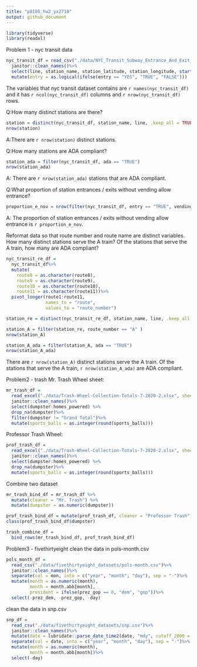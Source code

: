 ```yaml
---
title: "p8105_hw2_yx2710"
output: github_document
---
```


```r
library(tidyverse)
library(readxl)
```

Problem 1 - nyc  transit data

```r
nyc_transit_df = read_csv("./data/NYC_Transit_Subway_Entrance_And_Exit_Data.csv")%>%
  janitor::clean_names()%>%
  select(line, station_name, station_latitude, station_longitude, starts_with("route"), entry, vending, entrance_type, ada)%>%
  mutate(entry = as.logical(ifelse(entry == "YES", "TRUE", "FALSE")))
```
The variables that nyc transit dataset contains are `r names(nyc_transit_df)` and it has `r ncol(nyc_transit_df)` columns and `r nrow(nyc_transit_df)` rows.

Q:How many distinct stations are there?
```r
station = distinct(nyc_transit_df, station_name, line, .keep_all = TRUE)
nrow(station)
```
A:There are `r nrow(station)` distinct stations.

Q:How many stations are ADA compliant?
```r
station_ada = filter(nyc_transit_df, ada == "TRUE")
nrow(station_ada)
```
A: There are `r nrow(station_ada)` stations that are ADA compliant.

Q:What proportion of station entrances / exits without vending allow entrance?
```r
proportion_e_nov = nrow(filter(nyc_transit_df, entry == "TRUE", vending == "NO"))/nrow(filter(nyc_transit_df, vending == "NO"))
```
A: The proportion of station entrances / exits without vending allow entrance is `r proportion_e_nov`.

Reformat data so that route number and route name are distinct variables. How many distinct stations serve the A train? Of the stations that serve the A train, how many are ADA compliant?
```r
nyc_transit_re_df = 
  nyc_transit_df%>%
  mutate(
    route8 = as.character(route8),
    route9 = as.character(route9),
    route10 = as.character(route10),
    route11 = as.character(route11))%>%
  pivot_longer(route1:route11, 
               names_to = "route",
               values_to = "route_number")

station_re = distinct(nyc_transit_re_df, station_name, line, .keep_all = TRUE)

station_A = filter(station_re, route_number == "A" )
nrow(station_A)

station_A_ada = filter(station_A, ada == "TRUE")
nrow(station_A_ada)
```
There are `r nrow(station_A)` distinct stations serve the A train.
Of the stations that serve the A train, `r nrow(station_A_ada)` are ADA compliant.



Problem2 - trash
Mr. Trash Wheel sheet:
```r
mr_trash_df = 
  read_excel("./data/Trash-Wheel-Collection-Totals-7-2020-2.xlsx", sheet = "Mr. Trash Wheel")%>%
  janitor::clean_names()%>%
  select(dumpster:homes_powered) %>%
  drop_na(dumpster)%>%
  filter(dumpster != "Grand Total")%>%
  mutate(sports_balls = as.integer(round(sports_balls)))

```

Professor Trash Wheel:
```r
prof_trash_df = 
  read_excel("./data/Trash-Wheel-Collection-Totals-7-2020-2.xlsx", sheet = "Professor Trash Wheel")%>%
  janitor::clean_names()%>%
  select(dumpster:homes_powered) %>%
  drop_na(dumpster)%>%
  mutate(sports_balls = as.integer(round(sports_balls)))
```

Combine two dataset
```r
mr_trash_bind_df = mr_trash_df %>%
  mutate(cleaner = "Mr. Trash") %>%
  mutate(dumpster = as.numeric(dumpster))

prof_trash_bind_df = mutate(prof_trash_df, cleaner = "Professor Trash")
class(prof_trash_bind_df$dumpster)

trash_combine_df = 
  bind_rows(mr_trash_bind_df, prof_trash_bind_df)
```

Problem3 - fivethirtyeight
clean the data in pols-month.csv
```r
pols_month_df = 
  read_csv("./data/fivethirtyeight_datasets/pols-month.csv")%>%
  janitor::clean_names()%>%
  separate(col = mon, into = c("year", "month", "day"), sep = "-")%>%
  mutate(month = as.numeric(month), 
         month = month.abb[month],
         president = ifelse(prez_gop == 0, "dem", "gop"))%>%
  select(-prez_dem, -prez_gop, -day)
```

clean the data in snp.csv 
```r
snp_df = 
  read_csv("./data/fivethirtyeight_datasets/snp.csv")%>%
  janitor::clean_names()%>%
  mutate(date = lubridate::parse_date_time2(date, "mdy", cutoff_2000 = 49))%>%
  separate(col = date, into = c("year", "month", "day"), sep = "-")%>%
  mutate(month = as.numeric(month), 
         month = month.abb[month])%>%
  select(-day)
```









